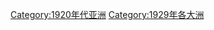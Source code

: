 {{Commonscat|1929 in Asia}}
{{Catmore}}
{{Year by category
| m = 1
| c = 9
| d = 2
| y = 9
| cat = 亞洲
| sortkey = 1929
| in = 
| parent = 依年份劃分的20世紀亞洲
| subcat = 1929年各大洲
}}

[[Category:1920年代亚洲|Category:1920年代亚洲]]
[[Category:1929年各大洲|Category:1929年各大洲]]